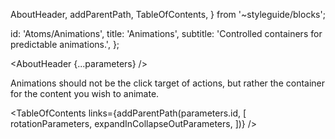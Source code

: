
  AboutHeader,
  addParentPath,
  TableOfContents,
} from '~styleguide/blocks';


  id: 'Atoms/Animations',
  title: 'Animations',
  subtitle: 'Controlled containers for predictable animations.',
};

<Meta title="Atoms/Animations/About" />

<AboutHeader {...parameters} />

Animations should not be the click target of actions, but rather the container for the content you wish to animate.

<TableOfContents
  links={addParentPath(parameters.id, [
    rotationParameters,
    expandInCollapseOutParameters,
  ])}
/>
